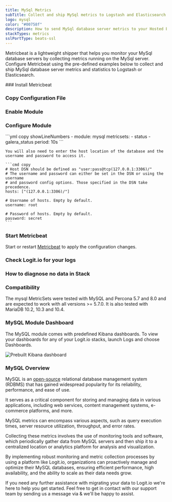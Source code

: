 ```yaml
---
title: MySql Metrics
subTitle: Collect and ship MySql metrics to Logstash and Elasticsearch
logo: mysql
color: "#00758f"
description: How to send MySql database server metrics to your Hosted ELK Logstash instance. Configure Metricbeat to send MySql server metrics to Logstash or Elasticsearch. 
stackTypes: metrics
sslPortType: beats-ssl
---
```


Metricbeat is a lightweight shipper that helps you monitor your MySql database servers by collecting metrics running on the MySql server. 
Configure Metricbeat using the pre-defined examples below to collect and ship MySql database server metrics and statistics to Logstash or Elasticsearch.

<Steps>
  ### Install Metricbeat

  <InstallBeat beatname="metricbeat" />

  ### Copy Configuration File

  <MetricbeatOutput />

  ### Enable Module

  <EnableMetricbeatModule module="mysql" />

  ### Configure Module

  <ConfigureMetricbeatModule module="mysql">
    ```yml copy showLineNumbers
    - module: mysql
      metricsets:
        - status
        - galera_status
      period: 10s
    ```

    You will also need to enter the host location of the database and the username and password to access it.

    ```cmd copy
    # Host DSN should be defined as "user:pass@tcp(127.0.0.1:3306)/"
    # The username and password can either be set in the DSN or using the username
    # and password config options. Those specified in the DSN take precedence.
    hosts: ["(127.0.0.1:3306)/"]

    # Username of hosts. Empty by default.
    username: root

    # Password of hosts. Empty by default.
    password: secret
    ```
  </ConfigureMetricbeatModule>

  ### Start Metricbeat

  Start or restart [Metricbeat](https://www.elastic.co/guide/en/beats/metricbeat/master/metricbeat-starting.html) 
  to apply the configuration changes.

  ### Check Logit.io for your logs

  <LaunchStack utmMedium="logs" utmCampaign="mysql_metricbeat" source="metrics_mysql" />

  ### How to diagnose no data in Stack

  <DiagnoseNoData />

  ### Compatibility

  The mysql MetricSets were tested with MySQL and Percona 5.7 and 8.0 and are expected to work with all versions >= 5.7.0. 
  It is also tested with MariaDB 10.2, 10.3 and 10.4.
</Steps>

### MySQL Module Dashboard

The MySQL module comes with predefined Kibana dashboards. To view your dashboards 
for any of your Logit.io stacks, launch Logs and choose Dashboards.
      
![Prebuilt Kibana dashboard](@/images/integrations/metricbeats/metricbeat_module_mysql.png)

### MySQL Overview

MySQL is an [open-source](/blog/post/open-source-dashboard/) relational database management system (RDBMS) 
that has gained widespread popularity for its reliability, performance, and ease of use. 
      
It serves as a critical component for storing and managing data in various applications, including 
web services, content management systems, e-commerce platforms, and more. 

MySQL metrics can encompass various aspects, such as query execution times, server resource utilization, throughput, and error rates. 

Collecting these metrics involves the use of monitoring tools and software, which periodically 
gather data from MySQL servers and then ship it to a centralized location or analytics platform for analysis and visualization. 

By implementing robust monitoring and metric collection processes by using a platform like Logit.io, 
organizations can proactively manage and optimize their MySQL databases, ensuring efficient performance, 
high availability, and the ability to scale as their data needs grow.    

If you need any further assistance with migrating your data to Logit.io we're here to help you get started. 
Feel free to get in contact with our support team by sending us a message via <IntercomButton text="live chat" /> & we'll be happy to assist.